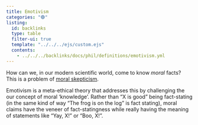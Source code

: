 ```yaml
---
title: Emotivism
categories: "🟢"
listing:
  id: backlinks
  type: table
  filter-ui: true
  template: "../../../ejs/custom.ejs"
  contents:
    - ../../../backlinks/docs/phil/definitions/emotivism.yml
---
```


How can we, in our modern scientific world, come to know *moral* facts? This is 
a problem of [moral skepticism](/docs/phil/problems/is_ought.qmd).

Emotivism is a meta-ethical theory that addresses this by challenging the our 
concept of moral 'knowledge'. Rather than "X is good" being 
fact-stating (in the same kind of way "The frog is on the log" is fact stating), 
moral claims have the veneer of fact-statingness while really having the meaning 
of statements like "Yay, X!" or "Boo, X!".
